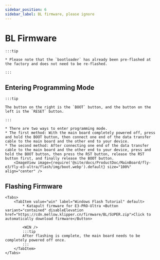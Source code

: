 ```yaml
---
sidebar_position: 6
sidebar_label: BL firmware, please ignore
---
```







# BL Firmware

    :::tip

    * Please note that the `bootloader` has already been pre-flashed at the factory and does not need to be re-flashed.

    :::

## Entering Programming Mode

    :::tip

    The button on the right is the `BOOT` button, and the button on the left is the `RESET` button.

    :::

    * There are two ways to enter programming mode.
    * The first method: With the main board completely powered off, press and hold the BOOT button, then connect one end of the data transfer cable to the main board and the other end to your device.
    * The second method: After connecting one end of the data transfer cable to the main board and the other end to your device, press and hold the BOOT button, then press the RST button, release the RST button first, and finally release the BOOT button.
        <ImageView image={require('@site/docs/ProductDoc/MainBoard/fly-e3/fly-e3-ultra/flash/img/boot.webp').default} size="100%" align="center" />

## Flashing Firmware
    <Tabs>
        <TabItem value="win" label="Windows Flash Tutorial" default>
            * Katapult firmware for E3-PRO-Ultra <Button variant="contained" disableElevation href="https://cdn.mellow.klipper.cn/firmware/BL/SUPER.zip">Click to automatically download firmware</Button>

            <WIN />
            :::tip
            After flashing is complete, the main board needs to be completely powered off once.
            :::
        </TabItem>
    </Tabs>
